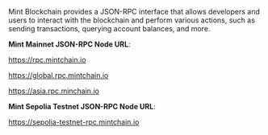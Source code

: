 Mint Blockchain provides a JSON-RPC interface that allows developers and users to interact with the blockchain and perform various actions, such as sending transactions, querying account balances, and more.

<b>Mint Mainnet JSON-RPC Node URL</b>: 

https://rpc.mintchain.io

https://global.rpc.mintchain.io

https://asia.rpc.minchain.io


<b>Mint Sepolia Testnet JSON-RPC Node URL</b>: 

https://sepolia-testnet-rpc.mintchain.io